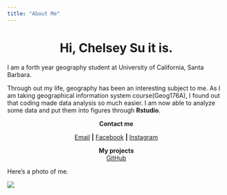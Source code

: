 ```yaml
---
title: "About Me"
---
```


<center>
# Hi, Chelsey Su it is.
</center>

   I am a forth year geography student at University of California, Santa Barbara. 
   
   Through out my life, geography has been an interesting subject to me. As I am taking geographical information system course(Geog176A), I found out that coding made data analysis so much easier. I am now able to analyze some data and put them into figures through **Rstudio**.

<center> 
**Contact me**
</center>
<center> 
[Email](chelsey5620@gmail.com) **|**
[Facebook](https://www.facebook.com/chelsey.y.su) **|**
[Instagram](https://www.instagram.com/suchaoxi/?hl=en)

</center>
<center> 
**My projects**
</center>
<center> 
[GitHub](https://https://github.com/suchaoxi)
</center>


Here's a photo of me.

![](img/chelsey su self protrait.jpg)